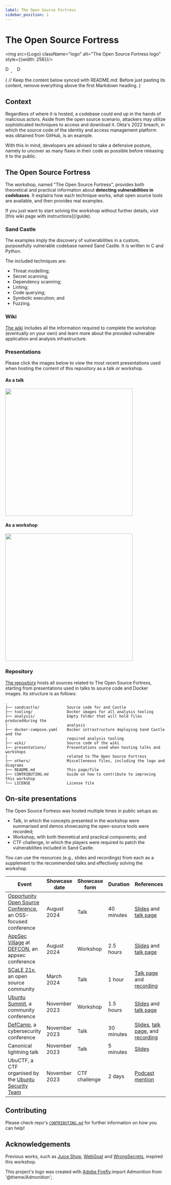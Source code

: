 ```yaml
---
label: The Open Source Fortress
sidebar_position: 1
---
```


# The Open Source Fortress


<img src={Logo} className="logo" alt="The Open Source Fortress logo" style={{width: 256}}/><br/>
<div className="badges-container">
    <a href="https://github.com/iosifache/ossfortress/packages">
      <img src="https://img.shields.io/badge/Docker_images-GHCR-blue?logo=docker" height="17" alt="Docker image: GHCR"/>
    </a>
    &nbsp; &nbsp;
    <a href="https://ossfortress.io/">
      <img src="https://img.shields.io/badge/Documentation-available-green?logo=docusaurus" height="17" alt="Documentation: available"/>
    </a>
</div>

{
  // Keep the content below synced with README.md. Before just pasting its content, remove everything above the first Markdown heading.
}

## Context

Regardless of where it is hosted, a codebase could end up in the hands of malicious actors. Aside from the open source scenario, attackers may utilize sophisticated techniques to access and download it. Okta's 2022 breach, in which the source code of the identity and access management platform was obtained from GitHub, is an example.

With this in mind, developers are advised to take a defensive posture, namely to uncover as many flaws in their code as possible before releasing it to the public.

## The Open Source Fortress

The workshop, named "The Open Source Fortress", provides both theoretical and practical information about **detecting vulnerabilities in codebases**. It explains how each technique works, what open source tools are available, and then provides real examples.

<Admonition type="danger" title="Important">
  <p>If you just want to start solving the workshop without further details, visit [this wiki page with instructions](/guide).</p>
</Admonition>

### Sand Castle

The examples imply the discovery of vulnerabilities in a custom, purposefully vulnerable codebase named Sand Castle. It is written in C and Python.

The included techniques are:
- Threat modelling;
- Secret scanning;
- Dependency scanning;
- Linting;
- Code querying;
- Symbolic execution; and
- Fuzzing.

### Wiki

[The wiki](https://ossfortress.io/) includes all the information required to complete the workshop (eventually on your own) and learn more about the provided vulnerable application and analysis infrastructure.

### Presentations

Please click the images below to view the most recent presentations used when hosting the content of this repository as a talk or workshop.

#### As a talk

<a href="ossfortress.io/oosc">
  <img src="https://raw.githubusercontent.com/iosifache/ossfortress/main/presentations/oosc-24/preview.png" width="400"/>
</a>

#### As a workshop

<a href="ossfortress.io/defcon">
  <img src="https://raw.githubusercontent.com/iosifache/ossfortress/main/presentations/defcon-24/preview.png" width="400"/>
</a>

### Repository

[The repository](https://github.com/iosifache/ossfortress) hosts all sources related to The Open Source Fortress, starting from presentations used in talks to source code and Docker images. Its structure is as follows:

```
.
├── sandcastle/            Source code for and Castle
├── tooling/               Docker images for all analysis tooling
├── analysis/              Empty folder that will hold files producedduring the
|                          analysis
├── docker-compose.yaml    Docker intrastructure deploying Sand Castle and the
|                          required analysis tooling
├── wiki/                  Source code of the wiki
├── presentations/         Presentations used when hosting talks and workshops
|                          related to The Open Source Fortress
├── others/                Miscelleneous files, including the logo and diagrams
├── README.md              This page/file
├── CONTRIBUTING.md        Guide on how to contribute to improving this workshop
└── LICENSE                License file
```

## On-site presentations

The Open Source Fortress was hosted multiple times in public setups as:

- Talk, in which the concepts presented in the workshop were summarised and demos showcasing the open-source tools were recorded;
- Workshop, with both theoretical and practical components; and
- CTF challenge, in which the players were required to patch the vulnerabilities included in Sand Castle.

You can use the resources (e.g., slides and recordings) from each as a supplement to the recommended talks and effectively solving the workshop.

| Event                                                                                                           | Showcase date | Showcase form | Duration   | References                                                                                                                                                                                                                                                               |
| --------------------------------------------------------------------------------------------------------------- | ------------- | ------------- | ---------- | ------------------------------------------------------------------------------------------------------------------------------------------------------------------------------------------------------------------------------------------------------------------------ |
| [Opportunity Open Source Conference](https://events.canonical.com/event/89/overview), an OSS-focused conference | August 2024   | Talk          | 40 minutes | [Slides](https://raw.githubusercontent.com/iosifache/ossfortress/main/presentations/oosc-24/export.pdf) and [talk page](https://events.canonical.com/event/89/contributions/476/)                                                                                        |
| [AppSec Village](https://www.appsecvillage.com) at [DEFCON](https://defcon.org), an appsec conference           | August 2024   | Workshop      | 2.5 hours  | [Slides](https://raw.githubusercontent.com/iosifache/ossfortress/main/presentations/defcon-24/export.pdf) and [talk page](https://www.appsecvillage.com/events/dc-2024/the-open-source-fortress-finding-vulnerabilities-in-your-codebase-using-open-source-tools-677630) |
| [SCaLE 21x](https://www.socallinuxexpo.org/scale/21x), an open source community                                 | March 2024    | Talk          | 1 hour     | [Talk page](https://www.socallinuxexpo.org/scale/21x/presentations/open-source-fortress) and [recording](https://www.youtube.com/watch?v=7egfj6voGcI)                                                                                                                    |
| [Ubuntu Summit](https://events.canonical.com/event/31), a community conference                                  | November 2023 | Workshop      | 1.5 hours  | [Slides](https://raw.githubusercontent.com/iosifache/ossfortress/main/presentations/ubuntu-summit-23/export.pdf) and [talk page](https://events.canonical.com/event/31/contributions/219)                                                                                |
| [DefCamp](https://def.camp/speaker), a cybersecurity conference                                                 | November 2023 | Talk          | 30 minutes | [Slides](https://ossfortress.io/defcamp), [talk page](https://def.camp/speaker/george-andrei-iosif-2), and [recording](https://www.youtube.com/watch?v=EqWcojnXrCE)                                                                                                      |
| Canonical lightning talk                                                                                        | November 2023 | Talk          | 5 minutes  | [Slides](https://raw.githubusercontent.com/iosifache/ossfortress/main/presentations/lightning-talk-23/export.pdf)                                                                                                                                                        |
| UbuCTF, a CTF organised by the [Ubuntu Security Team](https://wiki.ubuntu.com/SecurityTeam)                     | November 2023 | CTF challenge | 2 days     | [Podcast mention](https://ubuntusecuritypodcast.org/episode-213/)                                                                                                                                                                                                        |

## Contributing

Please check repo's [`CONTRIBUTING.md`](https://github.com/iosifache/ossfortress/blob/main/CONTRIBUTING.md) for further information on how you can help!

## Acknowledgements

Previous works, such as [Juice Shop](https://owasp.org/www-project-juice-shop), [WebGoat](https://github.com/WebGoat/WebGoat) and [WrongSecrets](https://owasp.org/www-project-juice-shop), inspired this workshop.

This project's logo was created with [Adobe Firefly](https://firefly.adobe.com).import Admonition from '@theme/Admonition';

